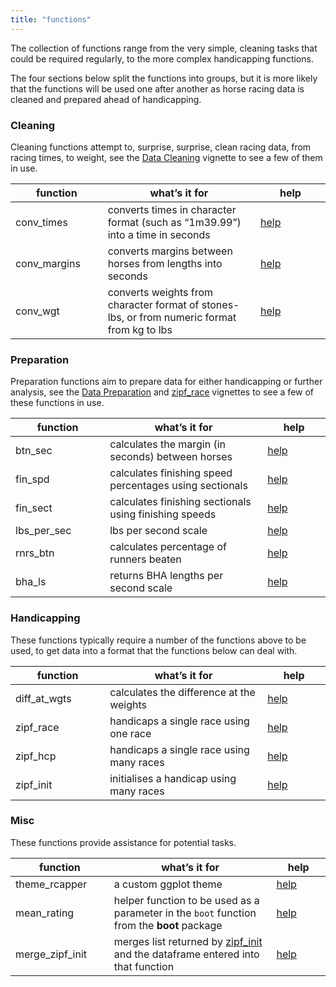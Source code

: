 ```yaml
---
title: "functions"
---
```


The collection of functions range from the very simple, cleaning tasks that could be required regularly, to the more complex handicapping functions.  

The four sections below split the functions into groups, but it is more likely that the functions will be used one after another as horse racing data is cleaned and prepared ahead of handicapping.

### Cleaning

Cleaning functions attempt to, surprise, surprise, clean racing data, from racing times, to weight, see the [Data Cleaning](data_cleaning.html) vignette to see a few of them in use.

function | what's it for | help
---------|---------------|-------
conv\_times | converts times in character format (such as "1m39.99") into a time in seconds | [help](conv_times.html)
conv\_margins | converts margins between horses from lengths into seconds | [help](conv_margins.html)
conv\_wgt | converts weights from character format of stones-lbs, or from numeric format from kg to lbs | [help](conv_wgt.html)

### Preparation

Preparation functions aim to prepare data for either handicapping or further analysis, see the [Data Preparation](data_prep.html) and [zipf\_race](zipf_race.html) vignettes to see a few of these functions in use.

function | what's it for | help
---------|---------------|------
btn\_sec | calculates the margin (in seconds) between horses | [help](btn_sec.html)
fin\_spd | calculates finishing speed percentages using sectionals | [help](fin_spd.html)
fin\_sect | calculates finishing sectionals using finishing speeds | [help](fin_sect.html)
lbs\_per\_sec | lbs per second scale | [help](lbs_per_sec.html)
rnrs\_btn | calculates percentage of runners beaten | [help](rnrs_btn.html)
bha\_ls | returns BHA lengths per second scale | [help](bha_ls.html)

### Handicapping

These functions typically require a number of the functions above to be used, to get data into a format that the functions below can deal with.

function | what's it for | help
---------|---------------|------
diff\_at\_wgts | calculates the difference at the weights | [help](diff_at_wgts.html)
zipf\_race | handicaps a single race using one race | [help](zipf_race.html)
zipf\_hcp | handicaps a single race using many races | [help](zipf_hcp.html)
zipf\_init | initialises a handicap using many races | [help](zipf_init.html)

### Misc

These functions provide assistance for potential tasks.

function | what's it for | help
---------|---------------|-----
theme\_rcapper | a custom ggplot theme | [help](theme_rcapper.html)
mean\_rating | helper function to be used as a parameter in the `boot` function from the **boot** package | [help](mean_rating.html)
merge\_zipf\_init | merges list returned by [zipf_init](zipf_init.html) and the dataframe entered into that function | [help](merge_zipf_init.html)